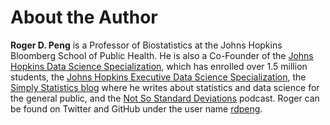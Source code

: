# About the Author

**Roger D. Peng** is a Professor of Biostatistics at the
Johns Hopkins Bloomberg School of Public Health. He is also a
Co-Founder of the [Johns Hopkins Data Science
Specialization](http://www.coursera.org/specialization/jhudatascience/1),
which has enrolled over 1.5 million students, the [Johns Hopkins
Executive Data Science
Specialization](https://www.coursera.org/specializations/executive-data-science),
the [Simply Statistics blog](http://simplystatistics.org/) where he
writes about statistics and data science for the general public, and
the [Not So Standard Deviations](https://soundcloud.com/nssd-podcast)
podcast. Roger can be found on Twitter and GitHub under the user name
[rdpeng](https://twitter.com/rdpeng).

